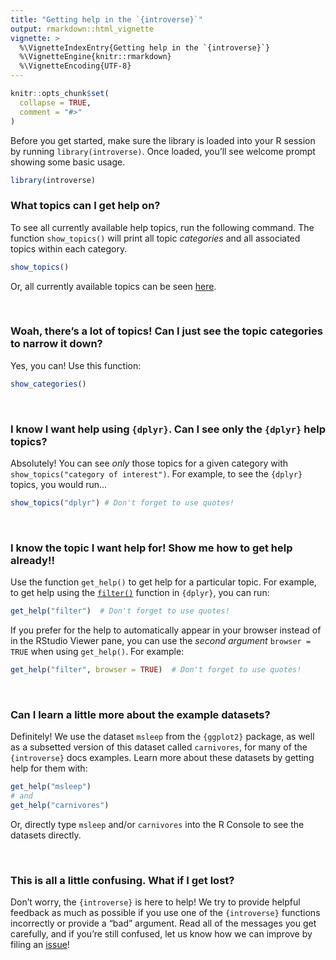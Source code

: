```yaml
---
title: "Getting help in the `{introverse}`"
output: rmarkdown::html_vignette
vignette: >
  %\VignetteIndexEntry{Getting help in the `{introverse}`}
  %\VignetteEngine{knitr::rmarkdown}
  %\VignetteEncoding{UTF-8}
---
```


```r
knitr::opts_chunk$set(
  collapse = TRUE,
  comment = "#>"
)
```


Before you get started, make sure the library is loaded into your R session by running `library(introverse)`. Once loaded, you'll see welcome prompt showing some basic usage. 

```r
library(introverse)
```



### What topics can I get help on?

To see all currently available help topics, run the following command. The function `show_topics()` will print all topic _categories_ and all associated topics within each category. 

```r
show_topics()
```
Or, all currently available topics can be seen [here](https://spielmanlab.github.io/introverse/articles/introverse_online.html).


<br>


### Woah, there's a lot of topics! Can I just see the topic categories to narrow it down?

Yes, you can! Use this function:

```r
show_categories()
```

<br>

### I know I want help using `{dplyr}`. Can I see only the `{dplyr}` help topics?

Absolutely! You can see _only_ those topics for a given category with `show_topics("category of interest")`. For example, to see the `{dplyr}` topics, you would run...

```r
show_topics("dplyr") # Don't forget to use quotes!
```

<br>

### I know the topic I want help for! Show me how to get help already!!

Use the function `get_help()` to get help for a particular topic. For example, to get help using the [`filter()`](https://dplyr.tidyverse.org/reference/filter.html) function in `{dplyr}`, you can run:

```r
get_help("filter")  # Don't forget to use quotes!
```

If you prefer for the help to automatically appear in your browser instead of in the RStudio Viewer pane, you can use the _second argument_ `browser = TRUE` when using `get_help()`. For example:

```r
get_help("filter", browser = TRUE)  # Don't forget to use quotes!
```

<br>

### Can I learn a little more about the example datasets?

Definitely! We use the dataset `msleep` from the `{ggplot2}` package, as well as a subsetted version of this dataset called `carnivores`, for many of the `{introverse}` docs examples. Learn more about these datasets by getting help for them with:

```r
get_help("msleep")
# and
get_help("carnivores")
```

Or, directly type `msleep` and/or `carnivores` into the R Console to see the datasets directly.

<br>

### This is all a little confusing. What if I get lost?

Don't worry, the `{introverse}` is here to help! We try to provide helpful feedback as much as possible if you use one of the `{introverse}` functions incorrectly or provide a "bad" argument. Read all of the messages you get carefully, and if you're still confused, let us know how we can improve by filing an [issue](https://github.com/spielmanlab/introverse/issues)!